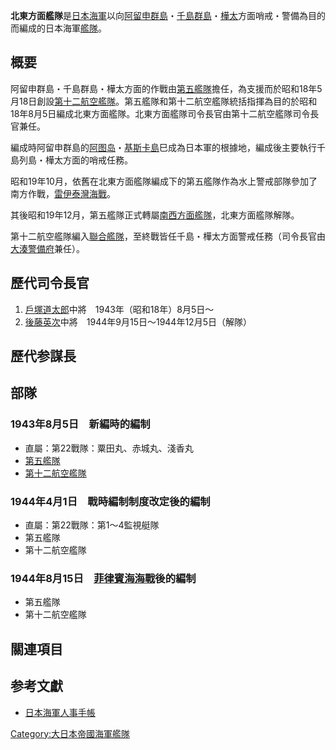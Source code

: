 {{日本海軍}}
'''北東方面艦隊'''是[[大日本帝國海軍|日本海軍]]以向[[阿留申群島|阿留申群島]]・[[千島群島|千島群島]]・[[库页岛|樺太]]方面哨戒・警備為目的而編成的日本海軍[[海军舰队|艦隊]]。

== 概要 ==
阿留申群島・千島群島・樺太方面的作戰由[[第五艦隊_(日本海軍)|第五艦隊]]擔任，為支援而於昭和18年5月18日創設[[大日本帝国海军航空舰队|第十二航空艦隊]]。第五艦隊和第十二航空艦隊統括指揮為目的於昭和18年8月5日編成北東方面艦隊。北東方面艦隊司令長官由第十二航空艦隊司令長官兼任。

編成時阿留申群島的[[阿图岛|阿图岛]]・[[基斯卡島|基斯卡島]]巳成為日本軍的根據地，編成後主要執行千島列島・樺太方面的哨戒任務。

昭和19年10月，依舊在北東方面艦隊編成下的第五艦隊作為水上警戒部隊參加了南方作戰，[[雷伊泰灣海戰|雷伊泰灣海戰]]。

其後昭和19年12月，第五艦隊正式轉屬[[南西方面艦隊|南西方面艦隊]]，北東方面艦隊解隊。

第十二航空艦隊編入[[聯合艦隊|聯合艦隊]]，至終戰皆任千島・樺太方面警戒任務（司令長官由[[大湊警備府|大湊警備府]]兼任）。

== 歷代司令長官 ==
# [[戶塚道太郎|戶塚道太郎]]中將　1943年（昭和18年）8月5日～
# [[後藤英次|後藤英次]]中將　1944年9月15日～1944年12月5日（解隊）

== 歷代参謀長 ==

== 部隊 ==

=== 1943年8月5日　新編時的編制 ===
* 直屬：第22戰隊：粟田丸、赤城丸、淺香丸
* [[第五艦隊_(日本海軍)|第五艦隊]]
* [[大日本帝国海军航空舰队|第十二航空艦隊]]

=== 1944年4月1日　戰時編制制度改定後的編制 ===
* 直屬：第22戰隊：第1～4監視艇隊
* 第五艦隊
* 第十二航空艦隊

=== 1944年8月15日　[[菲律賓海海戰|菲律賓海海戰]]後的編制 ===
* 第五艦隊
* 第十二航空艦隊

== 關連項目 ==

== 参考文獻 ==
* [https://web.archive.org/web/20161018104257/http://www.geocities.jp/boat_sparrowhawk/ 日本海軍人事手帳]

{{大日本帝國海軍}}

[[Category:大日本帝國海軍艦隊|Category:大日本帝國海軍艦隊]]